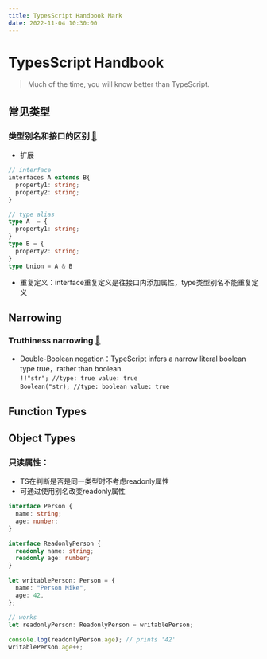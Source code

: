 ```yaml
---
title: TypesScript Handbook Mark
date: 2022-11-04 10:30:00
---
```


# TypesScript Handbook
> Much of the time, you will know better than TypeScript.

## 常见类型
### 类型别名和接口的区别 [🔗](https://www.typescriptlang.org/docs/handbook/2/everyday-types.html#differences-between-type-aliases-and-interfaces)
- 扩展
```typescript
// interface
interfaces A extends B{
  property1: string;
  property2: string;
}

// type alias
type A  = {
  property1: string;
}
type B = {
  property2: string;
}
type Union = A & B
```
- 重复定义：interface重复定义是往接口内添加属性，type类型别名不能重复定义

## Narrowing
### Truthiness narrowing [🔗](https://www.typescriptlang.org/docs/handbook/2/narrowing.html#truthiness-narrowing)
- Double-Boolean negation：TypeScript infers a narrow literal boolean type true，rather than boolean.  
`!!"str"; //type: true value: true`  
`Boolean("str); //type: boolean value: true`

## Function Types

## Object Types
### 只读属性：
- TS在判断是否是同一类型时不考虑readonly属性
- 可通过使用别名改变readonly属性
```typescript
interface Person {
  name: string;
  age: number;
}
 
interface ReadonlyPerson {
  readonly name: string;
  readonly age: number;
}
 
let writablePerson: Person = {
  name: "Person Mike",
  age: 42,
};
 
// works
let readonlyPerson: ReadonlyPerson = writablePerson;
 
console.log(readonlyPerson.age); // prints '42'
writablePerson.age++;
```
